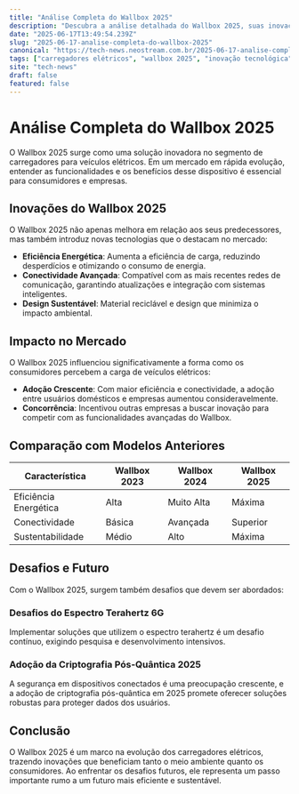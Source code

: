```yaml
---
title: "Análise Completa do Wallbox 2025"
description: "Descubra a análise detalhada do Wallbox 2025, suas inovações e impactos no mercado de carregadores elétricos."
date: "2025-06-17T13:49:54.239Z"
slug: "2025-06-17-analise-completa-do-wallbox-2025"
canonical: "https://tech-news.neostream.com.br/2025-06-17-analise-completa-do-wallbox-2025"
tags: ["carregadores elétricos", "wallbox 2025", "inovação tecnológica"]
site: "tech-news"
draft: false
featured: false
---
```


# Análise Completa do Wallbox 2025

O Wallbox 2025 surge como uma solução inovadora no segmento de carregadores para veículos elétricos. Em um mercado em rápida evolução, entender as funcionalidades e os benefícios desse dispositivo é essencial para consumidores e empresas.

## Inovações do Wallbox 2025

O Wallbox 2025 não apenas melhora em relação aos seus predecessores, mas também introduz novas tecnologias que o destacam no mercado:

- **Eficiência Energética**: Aumenta a eficiência de carga, reduzindo desperdícios e otimizando o consumo de energia.
- **Conectividade Avançada**: Compatível com as mais recentes redes de comunicação, garantindo atualizações e integração com sistemas inteligentes.
- **Design Sustentável**: Material reciclável e design que minimiza o impacto ambiental.

## Impacto no Mercado

O Wallbox 2025 influenciou significativamente a forma como os consumidores percebem a carga de veículos elétricos:

- **Adoção Crescente**: Com maior eficiência e conectividade, a adoção entre usuários domésticos e empresas aumentou consideravelmente.
- **Concorrência**: Incentivou outras empresas a buscar inovação para competir com as funcionalidades avançadas do Wallbox.

## Comparação com Modelos Anteriores

| Característica     | Wallbox 2023 | Wallbox 2024 | Wallbox 2025 |
|--------------------|--------------|--------------|--------------|
| Eficiência Energética | Alta         | Muito Alta   | Máxima       |
| Conectividade        | Básica       | Avançada     | Superior     |
| Sustentabilidade     | Médio        | Alto         | Máxima       |

## Desafios e Futuro

Com o Wallbox 2025, surgem também desafios que devem ser abordados:

### Desafios do Espectro Terahertz 6G

Implementar soluções que utilizem o espectro terahertz é um desafio contínuo, exigindo pesquisa e desenvolvimento intensivos.

### Adoção da Criptografia Pós-Quântica 2025

A segurança em dispositivos conectados é uma preocupação crescente, e a adoção de criptografia pós-quântica em 2025 promete oferecer soluções robustas para proteger dados dos usuários.

## Conclusão

O Wallbox 2025 é um marco na evolução dos carregadores elétricos, trazendo inovações que beneficiam tanto o meio ambiente quanto os consumidores. Ao enfrentar os desafios futuros, ele representa um passo importante rumo a um futuro mais eficiente e sustentável.